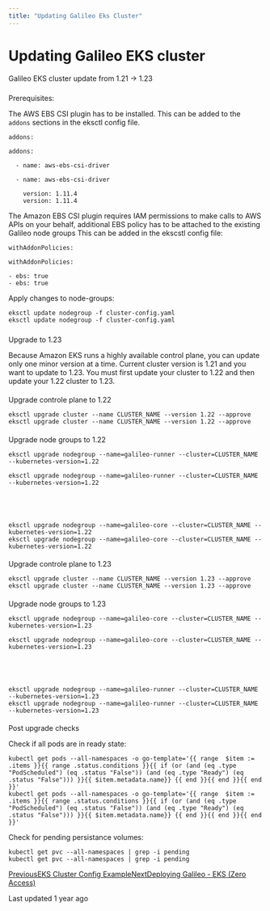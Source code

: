 ```yaml
---
title: "Updating Galileo Eks Cluster"
---
```


# Updating Galileo EKS cluster

Galileo EKS cluster update from 1.21 -> 1.23

### 

[](#prerequisites)

Prerequisites:

The AWS EBS CSI plugin has to be installed. This can be added to the <code class="py-[1px] px-1.5 min-w-[1.625rem] inline-flex justify-center items-center ring-1 ring-inset ring-dark/1 bg-dark/[0.06] rounded text-dark/8 dark:ring-light/1 dark:bg-light/1 dark:text-light/7 text-[.875em] leading-[calc(max(1.20em,1.25rem))]">addons</code> sections in the eksctl config file.

```
addons:

addons:

  - name: aws-ebs-csi-driver

  - name: aws-ebs-csi-driver

    version: 1.11.4
    version: 1.11.4
```

The Amazon EBS CSI plugin requires IAM permissions to make calls to AWS APIs on your behalf, additional EBS policy has to be attached to the existing Galileo node groups This can be added in the ekscstl config file:

```
withAddonPolicies:

withAddonPolicies:

- ebs: true
- ebs: true
```

Apply changes to node-groups:

```
eksctl update nodegroup -f cluster-config.yaml
eksctl update nodegroup -f cluster-config.yaml
```

### 

[](#upgrade-to-1.23)

Upgrade to 1.23

Because Amazon EKS runs a highly available control plane, you can update only one minor version at a time. Current cluster version is 1.21 and you want to update to 1.23. You must first update your cluster to 1.22 and then update your 1.22 cluster to 1.23.

#### 

[](#upgrade-controle-plane-to-1.22)

Upgrade controle plane to 1.22

```
eksctl upgrade cluster --name CLUSTER_NAME --version 1.22 --approve
eksctl upgrade cluster --name CLUSTER_NAME --version 1.22 --approve
```

#### 

[](#upgrade-node-groups-to-1.22)

Upgrade node groups to 1.22

```
eksctl upgrade nodegroup --name=galileo-runner --cluster=CLUSTER_NAME --kubernetes-version=1.22

eksctl upgrade nodegroup --name=galileo-runner --cluster=CLUSTER_NAME --kubernetes-version=1.22





eksctl upgrade nodegroup --name=galileo-core --cluster=CLUSTER_NAME --kubernetes-version=1.22
eksctl upgrade nodegroup --name=galileo-core --cluster=CLUSTER_NAME --kubernetes-version=1.22
```

#### 

[](#upgrade-controle-plane-to-1.23)

Upgrade controle plane to 1.23

```
eksctl upgrade cluster --name CLUSTER_NAME --version 1.23 --approve
eksctl upgrade cluster --name CLUSTER_NAME --version 1.23 --approve
```

#### 

[](#upgrade-node-groups-to-1.23)

Upgrade node groups to 1.23

```
eksctl upgrade nodegroup --name=galileo-core --cluster=CLUSTER_NAME --kubernetes-version=1.23

eksctl upgrade nodegroup --name=galileo-core --cluster=CLUSTER_NAME --kubernetes-version=1.23





eksctl upgrade nodegroup --name=galileo-runner --cluster=CLUSTER_NAME --kubernetes-version=1.23
eksctl upgrade nodegroup --name=galileo-runner --cluster=CLUSTER_NAME --kubernetes-version=1.23
```

#### 

[](#post-upgrade-checks)

Post upgrade checks

Check if all pods are in ready state:

```
kubectl get pods --all-namespaces -o go-template='{{ range  $item := .items }}{{ range .status.conditions }}{{ if (or (and (eq .type "PodScheduled") (eq .status "False")) (and (eq .type "Ready") (eq .status "False"))) }}{{ $item.metadata.name}} {{ end }}{{ end }}{{ end }}'
kubectl get pods --all-namespaces -o go-template='{{ range  $item := .items }}{{ range .status.conditions }}{{ if (or (and (eq .type "PodScheduled") (eq .status "False")) (and (eq .type "Ready") (eq .status "False"))) }}{{ $item.metadata.name}} {{ end }}{{ end }}{{ end }}'
```

Check for pending persistance volumes:

```
kubectl get pvc --all-namespaces | grep -i pending
kubectl get pvc --all-namespaces | grep -i pending
```

[PreviousEKS Cluster Config Example](/galileo/how-to-and-faq/enterprise-only/deploying-galileo-eks/eks-cluster-config-example)[NextDeploying Galileo - EKS (Zero Access)](/galileo/how-to-and-faq/enterprise-only/deploying-galileo-eks-zero-access)

Last updated 1 year ago
